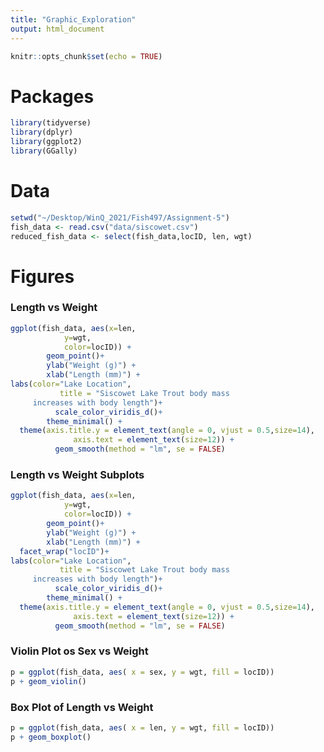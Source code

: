 ```yaml
---
title: "Graphic_Exploration"
output: html_document
---
```


```r
knitr::opts_chunk$set(echo = TRUE)
```

# Packages

```r
library(tidyverse)
library(dplyr)
library(ggplot2)
library(GGally)
```

# Data 
```r
setwd("~/Desktop/WinQ_2021/Fish497/Assignment-5")
fish_data <- read.csv("data/siscowet.csv")
reduced_fish_data <- select(fish_data,locID, len, wgt)
```


# Figures


### Length vs Weight 
```r
ggplot(fish_data, aes(x=len,
            y=wgt,
            color=locID)) +
        geom_point()+ 
        ylab("Weight (g)") + 
        xlab("Length (mm)") + 
labs(color="Lake Location",
           title = "Siscowet Lake Trout body mass 
     increases with body length")+
          scale_color_viridis_d()+
        theme_minimal() + 
  theme(axis.title.y = element_text(angle = 0, vjust = 0.5,size=14),
              axis.text = element_text(size=12)) + 
          geom_smooth(method = "lm", se = FALSE)

```

### Length vs Weight Subplots
```r
ggplot(fish_data, aes(x=len,
            y=wgt,
            color=locID)) +
        geom_point()+ 
        ylab("Weight (g)") + 
        xlab("Length (mm)") +
  facet_wrap("locID")+
labs(color="Lake Location",
           title = "Siscowet Lake Trout body mass 
     increases with body length")+
          scale_color_viridis_d()+
        theme_minimal() + 
  theme(axis.title.y = element_text(angle = 0, vjust = 0.5,size=14),
              axis.text = element_text(size=12)) + 
          geom_smooth(method = "lm", se = FALSE)

```

### Violin Plot os Sex vs Weight 
```r

p = ggplot(fish_data, aes( x = sex, y = wgt, fill = locID))
p + geom_violin()

```

### Box Plot of Length vs Weight 
```r
p = ggplot(fish_data, aes( x = len, y = wgt, fill = locID))
p + geom_boxplot()


```